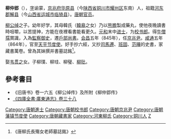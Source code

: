 '''柳仲郢'''（{{bd|?||?||}}），[[表字|字]]谕蒙，[[京兆府|京兆府]][[华原县|华原县]]（今[[陕西省|陕西省]][[铜川市|铜川市]][[耀州区|耀州区]]东南）人，祖籍[[河東郡_(中國)|河东郡]][[解县|解县]]（今[[山西省|山西省]][[运城市|运城市]][[临猗县|临猗县]]）。[[唐朝|唐朝]][[官员|官员]]。

[[柳公绰|柳公绰]]之子。幼年好学，其母韓氏（[[韓皋|韓皋]]之女）乃以[[熊膽|熊膽]]製成藥丸，使他夜晚讀書時咀嚼，以苦提神，方能在夜裡看書能看更久。[[元和_(唐朝)|元和]]末中[[进士|进士]]，为[[校书郎|校书郎]]。得[[牛僧孺|牛僧孺]]賞識，入為[[監察御史|監察御史]]，遷[[戶部尚書|戶部尚書]]。[[会昌_(唐朝)|会昌]]五年（845年），任[[京兆尹|京兆尹]]。[[咸通|咸通]]五年（864年），官至[[天平节度使|天平节度使]]。好手抄六經，又抄[[司馬遷|司馬遷]]、[[班固|班固]]、[[范晔_(刘宋)|范曄]]的史書，家藏書萬卷。曾為其妹撰并書墓誌銘<ref>《唐柳氏長殤女老師墓誌銘》</ref>。

娶[[韦贯之|韦贯之]]女。子柳璞、柳珪、柳璧、[[柳玭|柳玭]]。

==參考書目==
* 《旧唐书》卷一六五《柳公绰传》及所附《柳仲郢传》
* [http://archive.org/stream/06041853.cn#page/n274/mode/2up 《四庫全書‧廣東通志》卷三十八]

{{DEFAULTSORT:L}}
[[Category:唐朝進士|Category:唐朝進士]]
[[Category:唐朝校书郎|Category:唐朝校书郎]]
[[Category:唐朝京兆尹|Category:唐朝京兆尹]]
[[Category:唐朝藩镇节度使|Category:唐朝藩镇节度使]]
[[Category:唐朝藏書家|Category:唐朝藏書家]]
[[Category:河東柳氏|Category:河東柳氏]]
[[Category:铜川人|Category:铜川人]]
[[Category:柳姓|Z]]